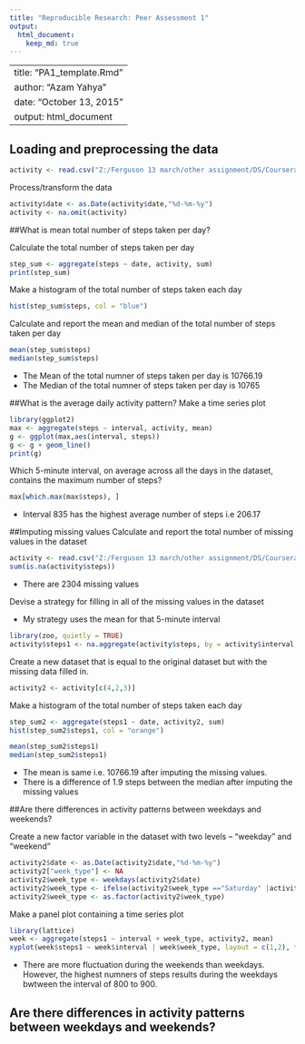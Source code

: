 ```yaml
---
title: "Reproducible Research: Peer Assessment 1"
output: 
  html_document:
    keep_md: true
---
```



---
title: "PA1_template.Rmd"
author: "Azam Yahya"
date: "October 13, 2015"
output: html_document
---

## Loading and preprocessing the data
```r
activity <- read.csv("Z:/Ferguson 13 march/other assignment/DS/Coursera/Courses/Reproducible research/Assignment/Assignment 1/Data/activity.csv")
```
Process/transform the data

```r
activity$date <- as.Date(activity$date,"%d-%m-%y")
activity <- na.omit(activity)
```
##What is mean total number of steps taken per day?

Calculate the total number of steps taken per day
```r
step_sum <- aggregate(steps ~ date, activity, sum)
print(step_sum)
```
Make a histogram of the total number of steps taken each day
```r
hist(step_sum$steps, col = "blue")
```
Calculate and report the mean and median of the total number of steps taken per day
```r
mean(step_sum$steps)
median(step_sum$steps)
```

* The Mean of the total numner of steps taken per day is 10766.19
* The Median of the total numner of steps taken per day is 10765

##What is the average daily activity pattern?
Make a time series plot

```r
library(ggplot2)
max <- aggregate(steps ~ interval, activity, mean)
g <- ggplot(max,aes(interval, steps))
g <- g + geom_line()
print(g)
```

Which 5-minute interval, on average across all the days in the dataset, contains the maximum number of steps?

```r
max[which.max(max$steps), ]
```
* Interval 835 has the highest average number of steps i.e 206.17


##Imputing missing values
Calculate and report the total number of missing values in the dataset

```r
activity <- read.csv("Z:/Ferguson 13 march/other assignment/DS/Coursera/Courses/Reproducible research/Assignment/Assignment 1/Data/activity.csv")
sum(is.na(activity$steps))
```
* There are 2304 missing values

Devise a strategy for filling in all of the missing values in the dataset

* My strategy uses the mean for that 5-minute interval

```r
library(zoo, quietly = TRUE)
activity$steps1 <- na.aggregate(activity$steps, by = activity$interval, FUN = mean)
```
Create a new dataset that is equal to the original dataset but with the missing data filled in.
```r
activity2 <- activity[c(4,2,3)]
```
Make a histogram of the total number of steps taken each day
```r
step_sum2 <- aggregate(steps1 ~ date, activity2, sum)
hist(step_sum2$steps1, col = "orange")
```

```r
mean(step_sum2$steps1)
median(step_sum2$steps1)
```
* The mean is same i.e. 10766.19 after imputing the missing values.
* There is a difference of 1.9 steps between the median after imputing the missing values

##Are there differences in activity patterns between weekdays and weekends?

Create a new factor variable in the dataset with two levels – “weekday” and “weekend”

```r
activity2$date <- as.Date(activity2$date,"%d-%m-%y")
activity2["week_type"] <- NA
activity2$week_type <- weekdays(activity2$date)
activity2$week_type <- ifelse(activity2$week_type =="Saturday" |activity2$week_type == "Sunday","weekend","weekday" )
activity2$week_type <- as.factor(activity2$week_type)
```
Make a panel plot containing a time series plot

```r
library(lattice)
week <- aggregate(steps1 ~ interval + week_type, activity2, mean)
xyplot(week$steps1 ~ week$interval | week$week_type, layout = c(1,2), type = "l")
```

* There are more fluctuation during the weekends than weekdays. However, the highest numners of steps results during the weekdays bwtween the interval of 800 to 900. 


## Are there differences in activity patterns between weekdays and weekends?

